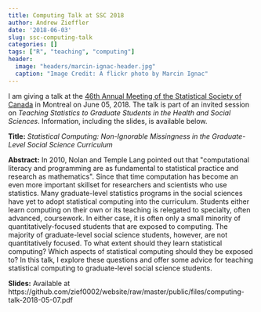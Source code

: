 ```yaml
---
title: Computing Talk at SSC 2018
author: Andrew Zieffler
date: '2018-06-03'
slug: ssc-computing-talk
categories: []
tags: ["R", "teaching", "computing"]
header:
  image: "headers/marcin-ignac-header.jpg"
  caption: "Image Credit: A flickr photo by Marcin Ignac"  
---
```


I am giving a talk at the [46th Annual Meeting of the Statistical Society of Canada](https://ssc.ca/en/publications/ssc-liaison/vol-32-1-february-2018/ssc-2018-46th-annual-meeting-statistical-society) in Montreal on June 05, 2018. The talk is part of an invited session on *Teaching Statistics to Graduate Students in the Health and Social Sciences*. Information, including the slides, is available below.

**Title:** *Statistical Computing: Non-Ignorable Missingness in the Graduate-Level Social Science Curriculum*

**Abstract:** In 2010, Nolan and Temple Lang pointed out that \"computational literacy and programming are as fundamental to statistical practice and research as mathematics\". Since that time computation has become an even more important skillset for researchers and scientists who use statistics. Many graduate-level statistics programs in the social sciences have yet to adopt statistical computing into the curriculum. Students either learn computing on their own or its teaching is relegated to specialty, often advanced, coursework. In either case, it is often only a small minority of quantitatively-focused students that are exposed to computing. The majority of graduate-level social science students, however, are not quantitatively focused. To what extent should they learn statistical computing? Which aspects of statistical computing should they be exposed to? In this talk, I explore these questions and offer some advice for teaching statistical computing to graduate-level social science students.

**Slides:** Available at https://github.com/zief0002/website/raw/master/public/files/computing-talk-2018-05-07.pdf



